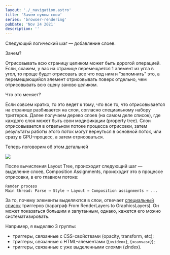 ```yaml
---
layout: './_navigation.astro'
title: 'Зачем нужны слои'
series: 'browser-rendering'
pubDate: 'Nov 24 2021'
description: ''
---
```



Следующий логический шаг — добавление слоев.

Зачем?

Отрисовывать всю страницу целиком может быть дорогой операцией. Если, скажем, у вас на странице перемещается 1 элемент из угла в угол, то проще будет отрисовать все что под ним и "запомнить" это, а перемещающийся элемент отрисовывать поверх отдельно, чем отрисовывать всю сцену заново целиком.

Что это меняет?

Если совсем кратко, то это ведет к тому, что все то, что отрисовывается на странице разбивается на слои, согласно специальному набору триггеров. Далее получаем дерево слоев (на самом деле список), где каждого слоя может быть свои модификации (property tree). Слои отрисовывается в отдельном потоке процесса отрисовки, затем результаты работы этого поток могут вернуться в основной поток, или сразу в GPU-процесс, а затем отрисоваться.

Теперь поговорим об этом детальней

<Img src="/assets/posts/2021/browser-rendering-layers/stage.jpg" />

После вычисления Layout Tree, происходит следующий шаг —выделение слоев, Composition Assignments, происходит это в процессе отрисовки, в его главном потоке:

```
Render process
Main thread: Parse → Style → Layout → Composition assignments → ...
```

За то, почему элементы выделяются в слои, отвечает [специальный список](https://dev.chromium.org/developers/design-documents/gpu-accelerated-compositing-in-chrome) триггеров (параграф From RenderLayers to GraphicsLayers). Он может показаться большим и запутанным, однако, кажется его можно систематизировать.

Например, я выделяю 3 группы:

- триггеры, связанные с CSS-свойствами (opacity, transform, etc);
- триггеры, связанные с HTML-элементами ({`<video>`}, {`<canvas>`});
- триггеры, связанные с уже выделенными слоями (zIndex).
